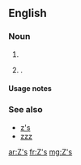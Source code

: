 {{also|zs|Zs|ZS|zS|z's}}
==English==

===Noun===
{{head|en|noun plural form}}

# {{plural of|Z|lang=en}}
# {{alternative case form of|z's|lang=en|nodot=1}} {{gloss|sleep}}.

====Usage notes====
{{U:en:plurals of letters}}

===See also===
* [[z's]]
* [[zzz]]

[[ar:Z's]]
[[fr:Z's]]
[[mg:Z's]]